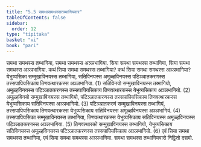 ```yaml
---
title: "5.5 समथासमथस्सतब्भागियवार"
tableOfContents: false
sidebar:
  order: 12
type: "tipitaka"
basket: "vi"
book: "pari"
---
```



<DynamicBreadcrumb />

<Division number="300" book="pari">

<Paragraph number="1270" book="pari">
समथा समथस्स तब्भागिया, समथा समथस्स अञ्ञभागिया. सिया समथा समथस्स तब्भागिया, सिया समथा समथस्स अञ्ञभागिया.
</Paragraph>

<Paragraph number="1271" book="pari">
कथं सिया समथा समथस्स तब्भागिया? कथं सिया समथा समथस्स अञ्ञभागिया? येभुय्यसिका सम्मुखाविनयस्स तब्भागिया, सतिविनयस्स अमूळ्हविनयस्स पटिञ्ञातकरणस्स तस्सपापियसिकाय तिणवत्थारकस्स अञ्ञभागिया. (1)
</Paragraph>

<Paragraph number="1272" book="pari">
सतिविनयो सम्मुखाविनयस्स तब्भागियो, अमूळ्हविनयस्स पटिञ्ञातकरणस्स तस्सपापियसिकाय तिणवत्थारकस्स येभुय्यसिकाय अञ्ञभागियो. (2)
</Paragraph>

<Paragraph number="1273" book="pari">
अमूळ्हविनयो सम्मुखाविनयस्स तब्भागियो, पटिञ्ञातकरणस्स तस्सपापियसिकाय तिणवत्थारकस्स येभुय्यसिकाय सतिविनयस्स अञ्ञभागियो. (3)
</Paragraph>

<Paragraph number="1274" book="pari">
पटिञ्ञातकरणं सम्मुखाविनयस्स तब्भागियं, तस्सपापियसिकाय तिणवत्थारकस्स येभुय्यसिकाय सतिविनयस्स अमूळ्हविनयस्स अञ्ञभागियं. (4)
</Paragraph>

<Paragraph number="1275" book="pari">
तस्सपापियसिका सम्मुखाविनयस्स तब्भागिया, तिणवत्थारकस्स येभुय्यसिकाय सतिविनयस्स अमूळ्हविनयस्स पटिञ्ञातकरणस्स अञ्ञभागिया. (5)
</Paragraph>

<Paragraph number="1276" book="pari">
तिणवत्थारको सम्मुखाविनयस्स तब्भागियो, येभुय्यसिकाय सतिविनयस्स अमूळ्हविनयस्स पटिञ्ञातकरणस्स तस्सपापियसिकाय अञ्ञभागियो. (6)
</Paragraph>

<Paragraph number="1277" book="pari">
एवं सिया समथा समथस्स तब्भागिया, एवं सिया समथा समथस्स अञ्ञभागिया.

</Paragraph>
</Division>

<Paragraph number="1278" type="center" book="pari">
समथा समथस्स तब्भागियवारो निट्ठितो दसमो.
</Paragraph>